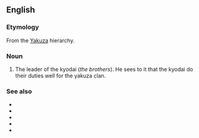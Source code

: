==English==

===Etymology===
From the {{uder|en|ja|-}} [[Yakuza]] hierarchy.

===Noun===
{{en-noun|head=[[shatei]] gashira|shatei gashira}}

# The leader of the kyodai (''the brothers''). He sees to it that the kyodai do their duties well for the yakuza clan.

===See also===
* {{l|en|yakuza}}
* {{l|en|oyabun}}
* {{l|en|waka gashira}}
* {{l|en|wakashu}}
* {{l|en|kyodai}}